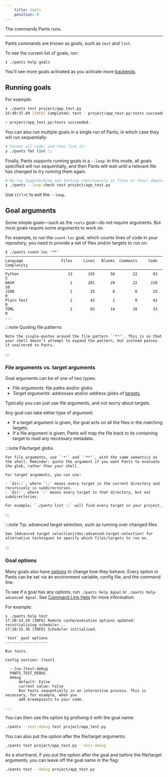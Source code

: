 ```yaml
---
    title: Goals
    position: 0
---
```



The commands Pants runs.

---

Pants commands are known as _goals_, such as `test` and `lint`.

To see the current list of goals, run:

```bash
❯ ./pants help goals
```

You'll see more goals activated as you activate more [backends](doc:enabling-backends).

## Running goals

For example:

```bash
❯ ./pants test project/app_test.py
15:40:37.89 [INFO] Completed: test - project/app_test.py:tests succeeded.

✓ project/app_test.py:tests succeeded.
```

You can also run multiple goals in a single run of Pants, in which case they will run sequentially:

```bash
# Format all code, and then lint it:
❯ ./pants fmt lint ::
```

Finally, Pants supports running goals in a `--loop`: in this mode, all goals specified will run sequentially, and then Pants will wait until a relevant file has changed to try running them again.

```bash
# Re-run typechecking and testing continuously as files or their dependencies change:
❯ ./pants --loop check test project/app_test.py
```

Use `Ctrl+C` to exit the `--loop`.

## Goal arguments

Some simple goals—such as the `roots` goal—do not require arguments. But most goals require some arguments to work on. 

For example, to run the `count-loc` goal, which counts lines of code in your repository, you need to provide a set of files and/or targets to run on:
```text title="Shell"
$ ./pants count-loc '**'
───────────────────────────────────────────────────────────────────────────────
Language                 Files     Lines   Blanks  Comments     Code Complexity
───────────────────────────────────────────────────────────────────────────────
Python                      13       155       50        22       83          5
BASH                         2       261       29        22      210         10
JSON                         2        25        0         0       25          0
Plain Text                   2        43        1         0       42          0
TOML                         2        65       14        18       33          0
...
```



:::note Quoting file patterns

    Note the single-quotes around the file pattern `'**'`. This is so that your shell doesn't attempt to expand the pattern, but instead passes it unaltered to Pants.

:::

### File arguments vs. target arguments

Goal arguments can be of one of two types:

- *File arguments*: file paths and/or globs.
- *Target arguments*: addresses and/or address globs of [targets](doc:targets).

Typically you can just use file arguments, and not worry about targets.

Any goal can take either type of argument: 

- If a target argument is given, the goal acts on all the files in the matching targets.
- If a file argument is given, Pants will map the file back to its containing target to read any necessary metadata. 

:::note File/target globs

    For file arguments, use `'*'` and `'**'`, with the same semantics as the shell. Reminder: quote the argument if you want Pants to evaluate the glob, rather than your shell.
    
    For target arguments, you can use:
    
    - `dir::`, where `::` means every target in the current directory and recursively in subdirectories.
    - `dir:`, where `:` means every target in that directory, but not subdirectories.
    
    For example, `./pants list ::` will find every target in your project.

:::



:::note Tip: advanced target selection, such as running over changed files

    See [Advanced target selection](doc:advanced-target-selection) for alternative techniques to specify which files/targets to run on.

:::

### Goal options

Many goals also have [options](doc:options) to change how they behave. Every option in Pants can be set via an environment variable, config file, and the command line.

To see if a goal has any options, run `./pants help $goal` or `./pants help-advanced $goal`. See [Command Line Help](doc:getting-help) for more information.

For example:

```
❯ ./pants help test
17:20:14.24 [INFO] Remote cache/execution options updated: reinitializing scheduler...
17:20:15.36 [INFO] Scheduler initialized.

`test` goal options
-------------------

Run tests.

Config section: [test]

  --[no-]test-debug
  PANTS_TEST_DEBUG
  debug
      default: False
      current value: False
      Run tests sequentially in an interactive process. This is necessary, for example, when you
      add breakpoints to your code.

...
```

You can then use the option by prefixing it with the goal name:

```bash
./pants --test-debug test project/app_test.py
```

You can also put the option after the file/target arguments:

```bash
./pants test project/app_test.py --test-debug
```

As a shorthand, if you put the option after the goal and before the file/target arguments, you can leave off the goal name in the flag:

```bash
./pants test --debug project/app_test.py
```